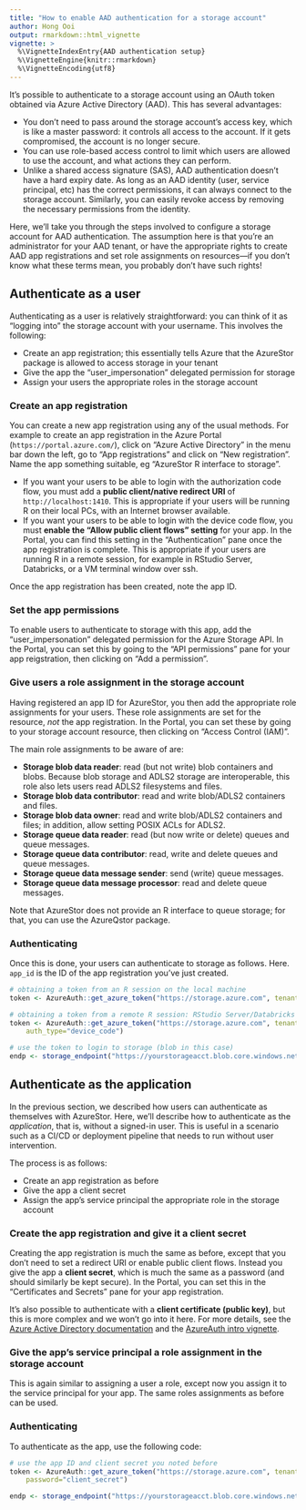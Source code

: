 ```yaml
---
title: "How to enable AAD authentication for a storage account"
author: Hong Ooi
output: rmarkdown::html_vignette
vignette: >
  %\VignetteIndexEntry{AAD authentication setup}
  %\VignetteEngine{knitr::rmarkdown}
  %\VignetteEncoding{utf8}
---
```


It's possible to authenticate to a storage account using an OAuth token obtained via Azure Active Directory (AAD). This has several advantages:

- You don't need to pass around the storage account's access key, which is like a master password: it controls all access to the account. If it gets compromised, the account is no longer secure.
- You can use role-based access control to limit which users are allowed to use the account, and what actions they can perform.
- Unlike a shared access signature (SAS), AAD authentication doesn't have a hard expiry date. As long as an AAD identity (user, service principal, etc) has the correct permissions, it can always connect to the storage account. Similarly, you can easily revoke access by removing the necessary permissions from the identity.

Here, we'll take you through the steps involved to configure a storage account for AAD authentication. The assumption here is that you're an administrator for your AAD tenant, or have the appropriate rights to create AAD app registrations and set role assignments on resources---if you don't know what these terms mean, you probably don't have such rights!

## Authenticate as a user

Authenticating as a user is relatively straightforward: you can think of it as "logging into" the storage account with your username. This involves the following:

- Create an app registration; this essentially tells Azure that the AzureStor package is allowed to access storage in your tenant
- Give the app the "user_impersonation" delegated permission for storage
- Assign your users the appropriate roles in the storage account

### Create an app registration

You can create a new app registration using any of the usual methods. For example to create an app registration in the Azure Portal (`https://portal.azure.com/`), click on "Azure Active Directory" in the menu bar down the left, go to "App registrations" and click on "New registration". Name the app something suitable, eg "AzureStor R interface to storage".

- If you want your users to be able to login with the authorization code flow, you must add a **public client/native redirect URI** of `http://localhost:1410`. This is appropriate if your users will be running R on their local PCs, with an Internet browser available.
- If you want your users to be able to login with the device code flow, you must **enable the "Allow public client flows" setting** for your app. In the Portal, you can find this setting in the "Authentication" pane once the app registration is complete. This is appropriate if your users are running R in a remote session, for example in RStudio Server, Databricks, or a VM terminal window over ssh.

Once the app registration has been created, note the app ID.

### Set the app permissions

To enable users to authenticate to storage with this app, add the "user_impersonation" delegated permission for the Azure Storage API. In the Portal, you can set this by going to the "API permissions" pane for your app reigstration, then clicking on "Add a permission".

### Give users a role assignment in the storage account

Having registered an app ID for AzureStor, you then add the appropriate role assignments for your users. These role assignments are set for the resource, _not_ the app registration. In the Portal, you can set these by going to your storage account resource, then clicking on "Access Control (IAM)".

The main role assignments to be aware of are:

- **Storage blob data reader**: read (but not write) blob containers and blobs. Because blob storage and ADLS2 storage are interoperable, this role also lets users read ADLS2 filesystems and files.
- **Storage blob data contributor**: read and write blob/ADLS2 containers and files.
- **Storage blob data owner**: read and write blob/ADLS2 containers and files; in addition, allow setting POSIX ACLs for ADLS2.
- **Storage queue data reader**: read (but now write or delete) queues and queue messages.
- **Storage queue data contributor**: read, write and delete queues and queue messages.
- **Storage queue data message sender**: send (write) queue messages.
- **Storage queue data message processor**: read and delete queue messages.

Note that AzureStor does not provide an R interface to queue storage; for that, you can use the AzureQstor package.

### Authenticating

Once this is done, your users can authenticate to storage as follows. Here. `app_id` is the ID of the app registration you've just created.

```r
# obtaining a token from an R session on the local machine
token <- AzureAuth::get_azure_token("https://storage.azure.com", tenant="yourtenant", app="app_id")

# obtaining a token from a remote R session: RStudio Server/Databricks
token <- AzureAuth::get_azure_token("https://storage.azure.com", tenant="yourtenant", app="app_id",
    auth_type="device_code")

# use the token to login to storage (blob in this case)
endp <- storage_endpoint("https://yourstorageacct.blob.core.windows.net", token=token)
```

## Authenticate as the application

In the previous section, we described how users can authenticate as themselves with AzureStor. Here, we'll describe how to authenticate as the _application_, that is, without a signed-in user. This is useful in a scenario such as a CI/CD or deployment pipeline that needs to run without user intervention.

The process is as follows:

- Create an app registration as before
- Give the app a client secret
- Assign the app's service principal the appropriate role in the storage account

### Create the app registration and give it a client secret

Creating the app registration is much the same as before, except that you don't need to set a redirect URI or enable public client flows. Instead you give the app a **client secret**, which is much the same as a password (and should similarly be kept secure). In the Portal, you can set this in the "Certificates and Secrets" pane for your app registration.

It's also possible to authenticate with a **client certificate (public key)**, but this is more complex and we won't go into it here. For more details, see the [Azure Active Directory documentation](https://docs.microsoft.com/en-au/azure/active-directory/develop/v2-oauth2-client-creds-grant-flow) and the [AzureAuth intro vignette](https://cran.r-project.org/web/packages/AzureAuth/vignettes/token.html).

### Give the app's service principal a role assignment in the storage account

This is again similar to assigning a user a role, except now you assign it to the service principal for your app. The same roles assignments as before can be used.

### Authenticating

To authenticate as the app, use the following code:

```r
# use the app ID and client secret you noted before
token <- AzureAuth::get_azure_token("https://storage.azure.com", tenant="yourtenant", app="app_id",
    password="client_secret")

endp <- storage_endpoint("https://yourstorageacct.blob.core.windows.net", token=token)
```

